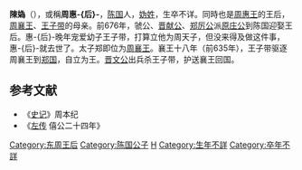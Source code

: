 {{Distinguish|鄭子之妃}}
'''陳媯'''（{{bd|？||？||catIdx=G}}），或稱'''周惠-{后}-'''，[[陈国|陈国]]人，[[妫姓|妫姓]]，生卒不详。同時也是[[周惠王|周惠王]]的王后，[[周襄王|周襄王]]、[[王子带|王子带]]的母亲。前676年，虢公、[[晋献公|晋献公]]、[[郑厉公|郑厉公]]派[[原庄公|原庄公]]到陈国迎娶王后。惠-{后}-晚年宠爱幼子王子带，打算立他为周天子，但没来得及做这件事，惠-{后}-就去世了。太子郑即位为[[周襄王|周襄王]]。襄王十八年（前635年），王子带驱逐周襄王到[[郑国|郑国]]，自立为王。[[晋文公|晋文公]]出兵杀王子带，护送襄王回国。

==参考文献==
*《[[史记|史记]]》周本纪
*《[[左传|左传]] 僖公二十四年》

{{周朝及秦國王后}}
[[Category:东周王后|Category:东周王后]]
[[Category:陈国公子|Category:陈国公子]]
[[Category:妫姓|H]]
[[Category:生年不詳|Category:生年不詳]]
[[Category:卒年不詳|Category:卒年不詳]]